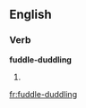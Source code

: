 ==English==

===Verb===
'''fuddle-duddling'''

# {{present participle of|[[fuddle-duddle]]}}

[[fr:fuddle-duddling]]